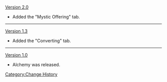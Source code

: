 [[Version 2.0]]
* Added the "Mystic Offering" tab.
----
[[Version 1.3]]
* Added the "Converting" tab.
----
[[Version 1.0]]
* Alchemy was released.
<noinclude>[[Category:Change History]]</noinclude>